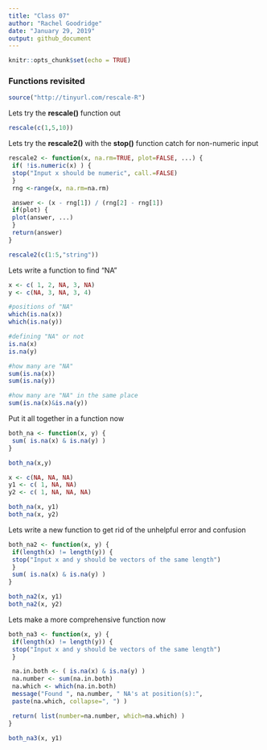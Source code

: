```yaml
---
title: "Class 07"
author: "Rachel Goodridge"
date: "January 29, 2019"
output: github_document
---
```


```r
knitr::opts_chunk$set(echo = TRUE)
```

### Functions revisited

```r
source("http://tinyurl.com/rescale-R")
```

Lets try the **rescale()** function out

```r
rescale(c(1,5,10))
```

Lets try the **rescale2()** with the **stop()** function catch for non-numeric input

```r
rescale2 <- function(x, na.rm=TRUE, plot=FALSE, ...) {
 if( !is.numeric(x) ) {
 stop("Input x should be numeric", call.=FALSE)
 }
 rng <-range(x, na.rm=na.rm)

 answer <- (x - rng[1]) / (rng[2] - rng[1])
 if(plot) {
 plot(answer, ...)
 }
 return(answer)
}
```

```r
rescale2(c(1:5,"string"))
```

Lets write a function to find "NA"

```r
x <- c( 1, 2, NA, 3, NA)
y <- c(NA, 3, NA, 3, 4)

#positions of "NA"
which(is.na(x))
which(is.na(y))

#defining "NA" or not
is.na(x)
is.na(y)

#how many are "NA"
sum(is.na(x))
sum(is.na(y))

#how many are "NA" in the same place
sum(is.na(x)&is.na(y))
```

Put it all together in a function now

```r
both_na <- function(x, y) {
 sum( is.na(x) & is.na(y) )
}

both_na(x,y)
```

```r
x <- c(NA, NA, NA)
y1 <- c( 1, NA, NA)
y2 <- c( 1, NA, NA, NA)

both_na(x, y1)
both_na(x, y2)
```

Lets write a new function to get rid of the unhelpful error and confusion

```r
both_na2 <- function(x, y) {
 if(length(x) != length(y)) {
 stop("Input x and y should be vectors of the same length")
 }
 sum( is.na(x) & is.na(y) )
}

both_na2(x, y1)
both_na2(x, y2)
```

Lets make a more comprehensive function now

```r
both_na3 <- function(x, y) {
 if(length(x) != length(y)) {
 stop("Input x and y should be vectors of the same length")
 }

 na.in.both <- ( is.na(x) & is.na(y) )
 na.number <- sum(na.in.both)
 na.which <- which(na.in.both)
 message("Found ", na.number, " NA's at position(s):",
 paste(na.which, collapse=", ") )

 return( list(number=na.number, which=na.which) )
}

both_na3(x, y1)
```

